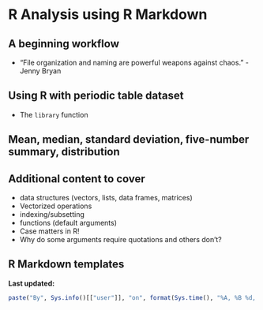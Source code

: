 # R Analysis using R Markdown {#rmdanal}

## A beginning workflow

- "File organization and naming are powerful weapons against chaos." - Jenny Bryan

## Using R with periodic table dataset

- The `library` function

## Mean, median, standard deviation, five-number summary, distribution

## Additional content to cover

+ data structures (vectors, lists, data frames, matrices)
+ Vectorized operations
+ indexing/subsetting
+ functions (default arguments)
+ Case matters in R!
+ Why do some arguments require quotations and others don't?

## R Markdown templates


**Last updated:**

```r
paste("By", Sys.info()[["user"]], "on", format(Sys.time(), "%A, %B %d, %Y %X %Z"))
```